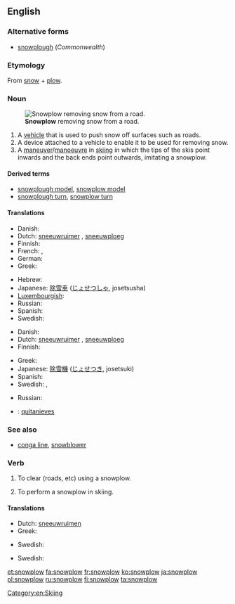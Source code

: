 ==English==
{{wikipedia|Snowplow}}

===Alternative forms===
* [[snowplough]] (''Commonwealth'')

===Etymology===
From [[snow]] + [[plow]].

===Noun===
{{en-noun}}
[[File:Sneeuwschuiver.jpg|thumb|'''Snowplow''' removing snow from a road.]]

# A [[vehicle]] that is used to push snow off surfaces such as roads.
# A device attached to a vehicle to enable it to be used for removing snow.
# A [[maneuver]]/[[manoeuvre]] in [[skiing]] in which the tips of the skis point inwards and the back ends point outwards, imitating a snowplow.

====Derived terms====
* [[snowplough model]], [[snowplow model]]
* [[snowplough turn]], [[snowplow turn]]

====Translations====
{{trans-top|vehicle}}
* Danish: {{t|da|sneplov|c}}
* Dutch: [[sneeuwruimer]] {{m}}, [[sneeuwploeg]] {{f}}
* Finnish: {{t-|fi|lumiaura}}
* French: {{qualifier|France}} {{t+|fr|chasse-neige}}, {{qualifier|Quebec}} {{t+|fr|charrue}}
* German: {{t+|de|Schneepflug|m}}
* Greek: {{t-|el|εκχιονιστήρας|m|tr=ekchionistíras}}
{{trans-mid}}
* Hebrew: {{t-|he|מפלסת שלג|f|tr=mefaleset sheleg}}
* Japanese: [[除雪車]] ([[じょせつしゃ]], josetsusha)
* [[Luxembourgish]]: {{t|lb|Schnéiplou|m}}
* Russian: {{t+|ru|снегоочиститель|m|tr=sn'egoočistít'el'}}
* Spanish: {{t|es|quitanieves}}
* Swedish: {{t|sv|snöplog|c}}
{{trans-bottom}}

{{trans-top|device}}
* Danish: {{t|da|sneplov|c}}
* Dutch: [[sneeuwruimer]] {{m}}, [[sneeuwploeg]] {{f}}
* Finnish: {{t-|fi|lumiaura}}
{{trans-mid}}
* Greek: {{t-|el|εκχιονιστήρας|m|tr=ekchionistíras}}
* Japanese: [[除雪機]] ([[じょせつき]], josetsuki)
* Spanish: {{t|es|motoniveladora }}
* Swedish: {{t|sv|plog|c}}, {{t|sv|snöplog|c}}
{{trans-bottom}}

{{trans-top|in skiing}}
* Russian: {{t+|ru|плуг|m|tr=plug}}
{{trans-mid}}
{{trans-bottom}}

{{checktrans}}
<!--Remove this section once all of the translations below have been moved into the tables above.-->
* {{ttbc|es}}: [[quitanieves]] {{m}}

===See also===
* [[conga line]], [[snowblower]]

===Verb===
{{en-verb}}

# {{transitive}} To clear (roads, etc) using a snowplow.
# {{intransitive}} To perform a snowplow in skiing.

====Translations====
{{trans-top|transitive: clear (roads, etc) using a snowplow}}
* Dutch: [[sneeuwruimen]]
* Greek: {{t|el|εκχιονίζω|tr=ekchionízo}}
{{trans-mid}}
* Swedish: {{t|sv|ploga}}
{{trans-bottom}}

{{trans-top|intransitive: perform a snowplow in skiing}}
* Swedish: {{t|sv|ploga}}
{{trans-mid}}
{{trans-bottom}}

[[Category:en:Skiing]]

[[et:snowplow]]
[[fa:snowplow]]
[[fr:snowplow]]
[[ko:snowplow]]
[[ja:snowplow]]
[[pl:snowplow]]
[[ru:snowplow]]
[[fi:snowplow]]
[[ta:snowplow]]